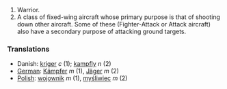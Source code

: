 #Warrior.
#A class of fixed-wing aircraft whose primary purpose is that of shooting down other aircraft.  Some of these (Fighter-Attack or Attack aircraft) also have a secondary purpose of attacking ground targets.

===Translations===
*Danish: [[kriger]] ''c'' (1); [[kampfly]] ''n'' (2)
*[[German]]: [[Kämpfer]] ''m'' (1), [[Jäger]] ''m'' (2)
*[[Polish]]: [[wojownik]] ''m'' (1), [[myśliwiec]] ''m'' (2)